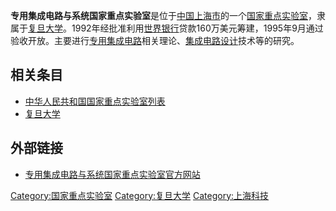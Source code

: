 '''专用集成电路与系统国家重点实验室'''是位于[[中国|中国]][[上海市|上海市]]的一个[[中华人民共和国国家重点实验室列表|国家重点实验室]]，隶属于[[复旦大学|复旦大学]]。1992年经批准利用[[世界银行|世界银行]]贷款160万美元筹建，1995年9月通过验收开放。主要进行[[专用集成电路|专用集成电路]]相关理论、[[集成电路设计|集成电路设计]]技术等的研究。

== 相关条目 ==
* [[中华人民共和国国家重点实验室列表|中华人民共和国国家重点实验室列表]]
* [[复旦大学|复旦大学]]

== 外部链接 ==
* [https://web.archive.org/web/20180520211855/http://asic-skl.fudan.edu.cn/ 专用集成电路与系统国家重点实验室官方网站]

[[Category:国家重点实验室|Category:国家重点实验室]]
[[Category:复旦大学|Category:复旦大学]]
[[Category:上海科技|Category:上海科技]]